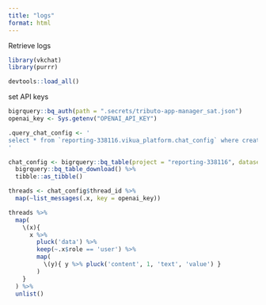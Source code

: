 ```yaml
---
title: "logs"
format: html
---
```


Retrieve logs

```r
library(vkchat)
library(purrr)
```

```r
devtools::load_all()
```

set API keys
```r
bigrquery::bq_auth(path = ".secrets/tributo-app-manager_sat.json")
openai_key <- Sys.getenv("OPENAI_API_KEY")
```


```r
.query_chat_config <- '
select * from `reporting-338116.vikua_platform.chat_config` where created_at >= "2024-01-01"
'

chat_config <- bigrquery::bq_table(project = "reporting-338116", dataset = "vikua_platform", table = "chat_config") %>%
  bigrquery::bq_table_download() %>%
  tibble::as_tibble()
```

```r
threads <- chat_config$thread_id %>% 
  map(~list_messages(.x, key = openai_key))
```

```r
threads %>% 
  map(
    \(x){
      x %>%
        pluck('data') %>% 
        keep(~.x$role == 'user') %>%
        map(
          \(y){ y %>% pluck('content', 1, 'text', 'value') }
        )
    } 
  ) %>%
  unlist()
```


